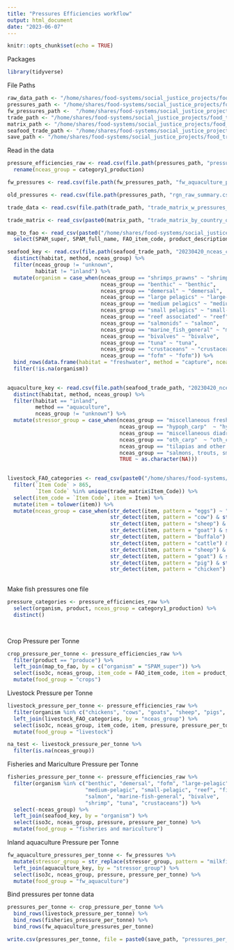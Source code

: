 ```yaml
---
title: "Pressures Efficiencies workflow"
output: html_document
date: "2023-06-07"
---
```


```r
knitr::opts_chunk$set(echo = TRUE)
```

Packages
```r
library(tidyverse)

```


File Paths
```r
raw_data_path <- "/home/shares/food-systems/social_justice_projects/food_trade_pressures/raw_data/"
pressures_path <- "/home/shares/food-systems/social_justice_projects/food_trade_pressures/raw_data/pressures/"
fw_pressures_path <-  "/home/shares/food-systems/social_justice_projects/food_trade_pressures/output_data/02ai_fw_aquaculture_pressures/"
trade_path <- "/home/shares/food-systems/social_justice_projects/food_trade_pressures/output_data/04_adjust_trade_matrix_pressures_for_feed/"
matrix_path <- "/home/shares/food-systems/social_justice_projects/food_trade_pressures/output_data/01b_calc_trade_matrix_2017/"
seafood_trade_path <- "/home/shares/food-systems/social_justice_projects/food_trade_pressures/raw_data/trade/aquatic_food_trade/"
save_path <- "/home/shares/food-systems/social_justice_projects/food_trade_pressures/output_data/02a_efficiencies_data_prep/"
```

Read in the data
```r
pressure_efficiencies_raw <- read.csv(file.path(pressures_path, "pressures_efficiencies.csv")) %>% 
  rename(nceas_group = category1_production)

fw_pressures <- read.csv(file.path(fw_pressures_path, "fw_aquaculture_pressures.csv"))

old_pressures <- read.csv(file.path(pressures_path, "rgn_raw_summary.csv"))

trade_data <- read.csv(file.path(trade_path, "trade_matrix_w_pressures_accounting_for_feed.csv"))

trade_matrix <- read_csv(paste0(matrix_path, "trade_matrix_by_country_of_origin_2017_import.csv"))

map_to_fao <- read_csv(paste0("/home/shares/food-systems/social_justice_projects/food_trade_pressures/raw_data/Codes/", "MapSPAM_to_FAO_v2.csv")) %>% 
  select(SPAM_super, SPAM_full_name, FAO_item_code, product_description_FAOSTAT)

seafood_key <- read.csv(file.path(seafood_trade_path, "20230420_nceas_consumption.csv")) %>% 
  distinct(habitat, method, nceas_group) %>% 
  filter(nceas_group != "unknown",
         habitat != "inland") %>% 
  mutate(organism = case_when(nceas_group == "shrimps_prawns" ~ "shrimp",
                              nceas_group == "benthic" ~ "benthic",
                              nceas_group == "demersal" ~ "demersal",
                              nceas_group == "large pelagics" ~ "large-pelagic",
                              nceas_group == "medium pelagics" ~ "medium-pelagic",
                              nceas_group == "small pelagics" ~ "small-pelagic",
                              nceas_group == "reef associated" ~ "reef",
                              nceas_group == "salmonids" ~ "salmon",
                              nceas_group == "marine_fish_general" ~ "marine-fish-general",
                              nceas_group == "bivalves" ~ "bivalve",
                              nceas_group == "tuna" ~ "tuna",
                              nceas_group == "crustaceans" ~ "crustaceans",
                              nceas_group == "fofm" ~ "fofm")) %>% 
  bind_rows(data.frame(habitat = "freshwater", method = "capture", nceas_group = "inland capture", organism = "fish")) %>% 
  filter(!is.na(organism))
  

aquaculture_key <- read.csv(file.path(seafood_trade_path, "20230420_nceas_consumption.csv")) %>% 
  distinct(habitat, method, nceas_group) %>% 
  filter(habitat == "inland",
         method == "aquaculture",
         nceas_group != "unknown") %>% 
  mutate(stressor_group = case_when(nceas_group == "miscellaneous freshwater fishes" ~ "catfish",
                                    nceas_group == "hypoph_carp"  ~ "hypoph_carp",
                                    nceas_group == "miscellaneous diadromous fishes"  ~ "misc_diad",
                                    nceas_group == "oth_carp"  ~ "oth_carp",
                                    nceas_group == "tilapias and other cichlids" ~ "tilapia",
                                    nceas_group == "salmons, trouts, smelts" ~ "trout",
                                    TRUE ~ as.character(NA)))
  

livestock_FAO_categories <- read_csv(paste0("/home/shares/food-systems/social_justice_projects/food_trade_pressures/raw_data/Codes/", "FAOSTAT_production_item_codes_8-5-2022.csv")) %>% 
  filter(`Item Code` > 865,
         `Item Code` %in% unique(trade_matrix$Item_Code)) %>% 
  select(item_code = `Item Code`, item = Item) %>% 
  mutate(item = tolower(item)) %>% 
  mutate(nceas_group = case_when(str_detect(item, pattern = "eggs") ~ "chickens_eggs",
                                 str_detect(item, pattern = "cow") & str_detect(item, pattern = "milk") ~ "cows_milk",
                                 str_detect(item, pattern = "sheep") & str_detect(item, pattern = "milk") ~ "sheep_milk",
                                 str_detect(item, pattern = "goat") & str_detect(item, pattern = "milk") ~ "goats_milk",
                                 str_detect(item, pattern = "buffalo") & str_detect(item, pattern = "milk") ~ "buffaloes_milk",
                                 str_detect(item, pattern = "cattle") & str_detect(item, pattern = "meat") ~ "cows_meat",
                                 str_detect(item, pattern = "sheep") & str_detect(item, pattern = "meat") ~ "sheep_meat",
                                 str_detect(item, pattern = "goat") & str_detect(item, pattern = "meat") ~ "goats_meat",
                                 str_detect(item, pattern = "pig") & str_detect(item, pattern = "meat") ~ "pigs_meat",
                                 str_detect(item, pattern = "chicken") & str_detect(item, pattern = "meat") ~ "chickens_meat")) 
  


```

Make fish pressures one file
```r
pressure_categories <- pressure_efficiencies_raw %>% 
  select(organism, product, nceas_group = category1_production) %>% 
  distinct()

  
```

Crop Pressure per Tonne
```r
crop_pressure_per_tonne <- pressure_efficiencies_raw %>% 
  filter(product == "produce") %>% 
  left_join(map_to_fao, by = c("organism" = "SPAM_super")) %>% 
  select(iso3c, nceas_group, item_code = FAO_item_code, item = product_description_FAOSTAT, pressure, pressure_per_tonne) %>% 
  mutate(food_group = "crops")
```

Livestock Pressure per Tonne
```r

livestock_pressure_per_tonne <- pressure_efficiencies_raw %>% 
  filter(organism %in% c("chickens", "cows", "goats", "sheep", "pigs", "buffaloes")) %>% 
  left_join(livestock_FAO_categories, by = "nceas_group") %>% 
  select(iso3c, nceas_group, item_code, item, pressure, pressure_per_tonne) %>% 
  mutate(food_group = "livestock")

na_test <- livestock_pressure_per_tonne %>% 
  filter(is.na(nceas_group))

```

Fisheries and Mariculture Pressure per Tonne
```r
fisheries_pressure_per_tonne <- pressure_efficiencies_raw %>% 
  filter(organism %in% c("benthic", "demersal", "fofm", "large-pelagic", 
                         "medium-pelagic", "small-pelagic", "reef", "fish", 
                         "salmon", "marine-fish-general", "bivalve", 
                         "shrimp", "tuna", "crustaceans")) %>% 
  select(-nceas_group) %>% 
  left_join(seafood_key, by = "organism") %>% 
  select(iso3c, nceas_group, pressure, pressure_per_tonne) %>% 
  mutate(food_group = "fisheries and mariculture")
```

Inland aquaculture Pressure per Tonne
```r
fw_aquaculture_pressures_per_tonne <- fw_pressures %>% 
  mutate(stressor_group = str_replace(stressor_group, pattern = "milkfish", replacement = "misc_diad")) %>% 
  left_join(aquaculture_key, by = "stressor_group") %>% 
  select(iso3c, nceas_group, pressure, pressure_per_tonne) %>% 
  mutate(food_group = "fw_aquaculture")

```

Bind pressures per tonne data
```r
pressures_per_tonne <- crop_pressure_per_tonne %>% 
  bind_rows(livestock_pressure_per_tonne) %>% 
  bind_rows(fisheries_pressure_per_tonne) %>% 
  bind_rows(fw_aquaculture_pressures_per_tonne)

write.csv(pressures_per_tonne, file = paste0(save_path, "pressures_per_tonne.csv"), row.names = FALSE)
```


